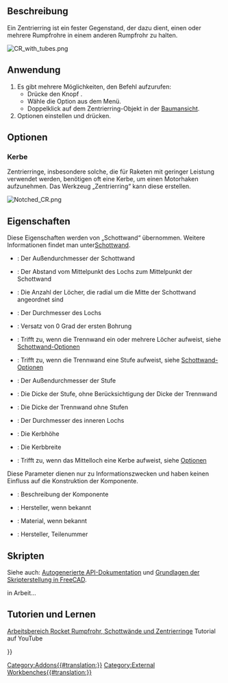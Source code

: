 <languages/>

{{Docnav/de
|[[Rocket_BodyTube/de| Rumpfrohr]]
|[[Rocket_Bulkhead/de| Schottwand]]
|[[Rocket_Workbench/de|Arbeitsbereich Rocket]]
|IconL=Rocket_BodyTube.svg
|IconR=Rocket_Bulkhead.svg
|IconC=RocketWorkbench.svg
}}

{{GuiCommand/de
|Name=Rocket CenteringRing
|Name/de=Rocket Zentrierring
|MenuLocation=Rakete → Zentrierring
|Workbenches=[[Rocket_Workbench/de|Arbeitsbereich Rocket]]
|Version=0.19
}}

<span id="Description"></span>
==Beschreibung==

Ein Zentrierring ist ein fester Gegenstand, der dazu dient, einen oder mehrere Rumpfrohre in einem anderen Rumpfrohr zu halten.

[[File:CR_with_tubes.png]]
{{Caption|Konisch}}

<span id="Usage"></span>
==Anwendung==

# Es gibt mehrere Möglichkeiten, den Befehl aufzurufen:
#* Drücke den Knopf {{Button|[[Image:Rocket_CenteringRing.svg|16px]] [[Rocket_CenteringRing/de|Zentrierring]]}}.
#* Wähle die Option {{MenuCommand|Rakete → [[Image:Rocket_CenteringRing.svg|16px]] Zentrierring}} aus dem Menü.
#* Doppelklick auf dem Zentrierring-Objekt in der [[Tree_view/de|Baumansicht]].
# Optionen einstellen und {{Button|OK}} drücken.

<span id="Options"></span>
==Optionen==

<span id="Notch"></span>
===Kerbe===

Zentrierringe, insbesondere solche, die für Raketen mit geringer Leistung verwendet werden, benötigen oft eine Kerbe, um einen Motorhaken aufzunehmen. Das Werkzeug „Zentrierring“ kann diese erstellen.

[[File:Notched_CR.png]]
{{Caption|Zentrierring mit einer Aussparung für einen Motorhaken}}

<span id="Properties"></span>
==Eigenschaften==

{{TitleProperty|Schottwand}}

Diese Eigenschaften werden von „Schottwand“ übernommen. Weitere Informationen findet man unter[[Rocket_Bulkhead/de|Schottwand]].

* {{PropertyData|Diameter}}: Der Außendurchmesser der Schottwand
* {{PropertyData|Hole Center}}: Der Abstand vom Mittelpunkt des Lochs zum Mittelpunkt der Schottwand
* {{PropertyData|Hole Count}}: Die Anzahl der Löcher, die radial um die Mitte der Schottwand angeordnet sind
* {{PropertyData|Hole Diameter}}: Der Durchmesser des Lochs
* {{PropertyData|Hole Offset}}: Versatz von 0 Grad der ersten Bohrung
* {{PropertyData|Holes}}: Trifft zu, wenn die Trennwand ein oder mehrere Löcher aufweist, siehe [[Rocket_Bulkhead/de#Optionen|Schottwand-Optionen]]
* {{PropertyData|Step}}: Trifft zu, wenn die Trennwand eine Stufe aufweist, siehe [[Rocket_Bulkhead/de#Options| Schottwand-Optionen]]
* {{PropertyData|Step Diameter}}: Der Außendurchmesser der Stufe
* {{PropertyData|Step Thickness}}: Die Dicke der Stufe, ohne Berücksichtigung der Dicke der Trennwand
* {{PropertyData|Thickness}}: Die Dicke der Trennwand ohne Stufen

{{TitleProperty|Zentrierring}}

* {{PropertyData|Center Diameter}}: Der Durchmesser des inneren Lochs
* {{PropertyData|Notch Height}}: Die Kerbhöhe
* {{PropertyData|Notch Width}}: Die Kerbbreite
* {{PropertyData|Notched}}: Trifft zu, wenn das Mittelloch eine Kerbe aufweist, siehe [[#Options/de|Optionen]]

{{TitleProperty|Rocket Komponenten}}

Diese Parameter dienen nur zu Informationszwecken und haben keinen Einfluss auf die Konstruktion der Komponente.

* {{PropertyData|Description}}: Beschreibung der Komponente
* {{PropertyData|Manufacturer}}: Hersteller, wenn bekannt
* {{PropertyData|Material}}: Material, wenn bekannt
* {{PropertyData|Part Number}}: Hersteller, Teilenummer

<span id="Scripting"></span>
==Skripten==

Siehe auch: [https://freecad.github.io/SourceDoc/ Autogenerierte API-Dokumentation] und [[FreeCAD_Scripting_Basics/de|Grundlagen der Skripterstellung in FreeCAD]].

in Arbeit...

<span id="Tutorials_and_Learning"></span>
== Tutorien und Lernen ==

[https://youtu.be/xi7acpw3eDA Arbeitsbereich Rocket Rumpfrohr, Schottwände und Zentrierringe] Tutorial auf YouTube


{{Docnav
|[[Rocket_BodyTube/de| Rumpfrohr]]
|[[Rocket_Bulkhead/de| Schottwand]]
|[[Rocket_Workbench/de|Arbeitsbereich Rocket]]
|IconL=Rocket_BodyTube.svg
|IconR=Rocket_Bulkhead.svg
|IconC=RocketWorkbench.svg
}}

{{Userdocnavi{{#translation:}}}}
[[Category:Addons{{#translation:}}]]
[[Category:External Workbenches{{#translation:}}]]